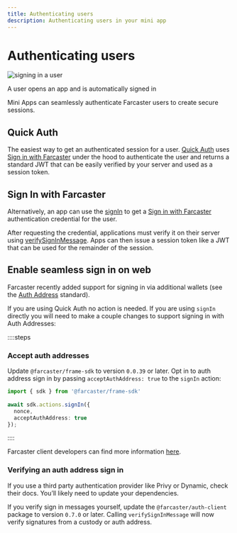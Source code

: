 ```yaml
---
title: Authenticating users
description: Authenticating users in your mini app
---
```



# Authenticating users

![signing in a user](/sign_in_preview.png)

<Caption>
  A user opens an app and is automatically signed in
</Caption>

Mini Apps can seamlessly authenticate Farcaster users to create secure sessions.

## Quick Auth

The easiest way to get an authenticated session for a user. [Quick
Auth](/docs/sdk/quick-auth) uses [Sign in with
Farcaster](https://docs.farcaster.xyz/developers/siwf/) under the hood to
authenticate the user and returns a standard JWT that can be easily verified by
your server and used as a session token.

<HighlightLink href="/docs/sdk/quick-auth" />

## Sign In with Farcaster

Alternatively, an app can use the [signIn](/docs/sdk/actions/sign-in) to get a
[Sign in with Farcaster](https://docs.farcaster.xyz/developers/siwf/)
authentication credential for the user.

After requesting the credential, applications must verify it on their server
using
[verifySignInMessage](https://docs.farcaster.xyz/auth-kit/client/app/verify-sign-in-message).
Apps can then issue a session token like a JWT that can be used for the
remainder of the session. 


## Enable seamless sign in on web

Farcaster recently added support for signing in via additional wallets (see the
[Auth Address](https://github.com/farcasterxyz/protocol/discussions/225)
standard).

If you are using Quick Auth no action is needed. If you are using `signIn`
directly you will need to make a couple changes to support signing in with Auth
Addresses:

::::steps

### Accept auth addresses

Update `@farcaster/frame-sdk` to version `0.0.39` or later. Opt in to auth
address sign in by passing `acceptAuthAddress: true` to the `signIn` action:

```ts
import { sdk } from '@farcaster/frame-sdk'
 
await sdk.actions.signIn({ 
  nonce,
  acceptAuthAddress: true
});
```

::::


Farcaster client developers can find more information [here](https://www.notion.so/warpcast/Public-Auth-Address-Implementation-Guide-1fc6a6c0c10180a9b2a7f24c71143eae).


### Verifying an auth address sign in

If you use a third party authentication provider like Privy or Dynamic, check
their docs. You’ll likely need to update your dependencies.

If you verify sign in messages yourself, update the `@farcaster/auth-client`
package to version `0.7.0` or later. Calling `verifySignInMessage` will now verify
signatures from a custody or auth address.

